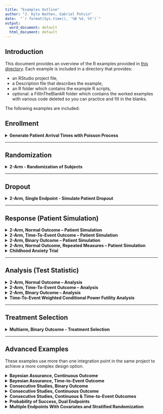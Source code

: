 ```yaml
---
title: "Examples Outline"
author: "J. Kyle Wathen, Gabriel Potvin"
date:  "`r format(Sys.time(), '%B %d, %Y')`"
output:
  word_document: default
  html_document: default
---
```


## Introduction

This document provides an overview of the R examples provided in [this directory](https://github.com/Cytel-Inc/CyneRgy/tree/main/inst/Examples). Each example is included in a directory that provides:

- an RStudio project file, 
- a Description file that describes the example, 
- an R folder which contains the example R scripts,
- optional: a FillInTheBlankR folder which contains the worked examples with various code deleted so you can practice and fill in the blanks. 

The following examples are included:

## Enrollment

<details>
<summary>**Generate Patient Arrival Times with Poisson Process**</summary>
This example demonstrates how to add the ability to generate patient arrival times according to a Poisson process with a ramp-up by customizing the Enrollment integration point of East Horizon.  
[Click here to view the full example.](GeneratePoissonArrival.html)
</details>

---

## Randomization

<details>
<summary>**2-Arm - Randomization of Subjects**</summary>
This example illustrates three ways to customize how subjects are assigned to treatment arms in East Horizon: using a uniform distribution, using the `sample()` function, and using the `randomizeR` package.
[Click here to view the full example.](PatientRandomization.html)
</details>

---

## Dropout

<details>
<summary>**2-Arm, Single Endpoint - Simulate Patient Dropout**</summary>
This example illustrates how to customize the dropout distribution in East Horizon for continuous and binary outcomes, time-to-event outcome, and continuous outcome with repeated measures.
[Click here to view the full example.](PatientDropout.html)
</details>

---

## Response (Patient Simulation)

<details>
<summary>**2-Arm, Normal Outcome – Patient Simulation**</summary>
This example demonstrates two ways to customize the patient outcome simulation in East Horizon for a two-arm trial with a continuous outcome: using a mixture distribution, with or without the mixture proportion sampled from a Beta distribution.  
[Click here to view the full example.](2ArmNormalOutcomePatientSimulationDescription.html)
</details>

<details>
<summary>**2-Arm, Time-To-Event Outcome – Patient Simulation**</summary>
This example demonstrates two ways to customize the patient outcome simulation in East Horizon for a two-arm trial with a time-to-event outcome: using a Weibull distribution, and using a mixture of exponential distributions.
[Click here to view the full example.](2ArmTimeToEventOutcomePatientSimulationDescription.html)
</details>

<details>
<summary>**2-Arm, Binary Outcome – Patient Simulation**</summary>
This example demonstrates two ways to customize the patient outcome simulation in East Horizon for a two-arm trial with a binary outcome: using a mixture distribution, with or without the mixture proportion sampled from a Beta distribution. 
[Click here to view the full example.](2ArmBinaryOutcomePatientSimulation.html)
</details>

<details>
<summary>**2-Arm, Normal Outcome, Repeated Measures – Patient Simulation**</summary>
This example demonstrates how to customize the patient outcome simulation in East Horizon for a two-arm trial with a continuous outcome with repeated measures using the `MASS::mvrnorm()` function.
[Click here to view the full example.](2ArmNormalRepeatedMeasuresResponseGeneration.html)
</details>

<details>
<summary>**Childhood Anxiety Trial**</summary>
This example covers a specific situation where the patient data simulation needs to be customized to match what is expected in a clinical trial in childhood anxiety.  
[Click here to view the full example.](ChildhoodAnxiety.html)
</details>

---

## Analysis (Test Statistic)

<details>
<summary>**2-Arm, Normal Outcome – Analysis**</summary>
This example demonstrates three ways to customize the statistical test in East Horizon for a two-arm trial with a continuous outcome: using a formula from the East manual, using the `t.test()` function, and using confidence interval limits for Go/No-Go decision-making. 
[Click here to view the full example.](2ArmNormalOutcomeAnalysisDescription.html)
</details>

<details>
<summary>**2-Arm, Time-To-Event Outcome – Analysis**</summary>
This example demonstrates three ways to customize the statistical test in East Horizon for a two-arm trial with a time-to-event outcome: using formulas from the East manual, using the `survival::survdiff()` function, and using confidence interval limits for Go/No-Go decision-making. 
[Click here to view the full example.](2ArmTimeToEventOutcomeAnalysisDescription.html)
</details>

<details>
<summary>**2-Arm, Binary Outcome – Analysis**</summary>
This example demonstrates four ways to customize the statistical test in East Horizon for a two-arm trial with a binary outcome: using a formula from the East manual, using the `prop.test()` function, using confidence interval limits for Go/No-Go decision-making, and using a Bayesian Beta-Binomial model.
[Click here to view the full example.](2ArmBinaryOutcomeAnalysisDescription.html)
</details>

<details>
<summary>**Time-To-Event Weighted Conditional Power Futility Analysis**</summary>
This example demonstrates how to customize the statistical test in East Horizon for a two-arm trial with a time-to-event outcome using conditional power and futility boundaries based on the Logrank test.
[Click here to view the full example.](TimeToEventConditionalPowerFutilityAnalysis.html)
</details>

---

## Treatment Selection

<details>
<summary>**Multiarm, Binary Outcome - Treatment Selection**</summary>
This example demonstrates a multi-arm trial with a treatment selection rule and binary outcome. Different examples provide additional approaches to treatment selection.

This example demonstrates four ways to customize the treatment selection in East Horizon for a multiple arm trial: based on response rates, based on p-value, based on number of responses, and based on Bayesian posterior probabilities.
[Click here to view the full example.](TreatmentSelectionDescription.html)
</details>

---

## Advanced Examples

These examples use more than one integration point in the same project to achieve a more complex design option.

<details>
<summary>**Bayesian Assurance, Continuous Outcome**</summary>
This example demonstrates the computation of Bayesian assurance, or probability of success, using a mixture of normal distribution priors featuring a two-arm trial with continuous outcome.  
[Click here to view the full example.](BayesianAssuranceContinuous.html)
</details>

<details>
<summary>**Bayesian Assurance, Time-to-Event Outcome**</summary>
This example demonstrates the computation of Bayesian assurance, or probability of success, using a bi-modal distribution prior featuring a two-arm trial with time-to-event outcome.  
[Click here to view the full example.](BayesianAssuranceTimeToEvent.html)
</details>

<details>
<summary>**Consecutive Studies, Binary Outcome**</summary>
This example demonstrates the computation of conditional probability of success in consecutive studies. It features a sequential design involving a Phase 2 trial followed by a Phase 3 trial, both with a binary outcome Phase 2 results are saved and then used as the prior for Phase 3, allowing Phase 3 patient outcomes to be generated conditional on Phase 2 success.  
[Click here to view the full example.](ConsecutiveStudiesBinary.html)
</details>

<details>
<summary>**Consecutive Studies, Continuous Outcome**</summary>
This example demonstrates the computation of Bayesian assurance, or probability of success, in consecutive studies: a Phase 2 trial followed by a Phase 3 trial, both with continuous outcome. The objective is to understand how conducting a Phase 2 study can reduce the risk associated with the Phase 3 trial.  
[Click here to view the full example.](ConsecutiveStudiesContinuous.html)
</details>

<details>
<summary>**Consecutive Studies, Continuous & Time-to-Event Outcomes**</summary>
This example demonstrates the computation of Bayesian assurance, or probability of success, in consecutive studies: a Phase 2 trial with continuous outcome followed by a Phase 3 trial with time-to-event outcome. The objective is to understand how conducting a Phase 2 study can reduce the risk associated with the Phase 3 trial. This example also includes a step to load the Phase 2 output and extract the true treatment differences.  
[Click here to view the full example.](ConsecutiveStudiesContinuousTimeToEvent.html)
</details>

<details>
<summary>**Probability of Success, Dual Endpoints**</summary>
This example demonstrates how to compute the probability of success of a trial and extend East Horizon's single-endpoint framework to handle dual endpoints (Progression-Free Survival and Overall Survival) using custom R scripts for the Analysis and Response integration points.  
[Click here to view the full example.](ProbabilitySuccessDualEndpoints.html)
</details>

<details>
<summary>**Multiple Endpoints With Covariates and Stratified Randomization**</summary>
This example demonstrates how to integrate patient outcome simulation and analysis functionality for multiple independent continuous outcomes into East Horizon, across three cases: multiple endpoints using a t-test, multiple endpoints with covariates using ANCOVA, and multiple endpoints with covariates and stratified randomization.
[Click here to view the full example.](MultipleEndpointsWithCovariates.html)
</details>
